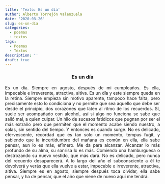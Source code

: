```yaml
---
title: 'Texto: Es un día'
author: Alberto Torrejón Valenzuela
date: '2020-08-26'
slug: es-un-día
categories:
  - poemas
  - textos
tags:
  - Poemas
  - Textos
description: ''
draft: true
---
```


<center> <h3>**Es un día **</h3> </center>

<!-- <center> ![](/text/2020-08-26-es-un-día_files/PG.JPG){width=25% height=25%} </center> -->

<p style = 'text-align:justify'> Es un día. Siempre en agosto, después de mi cumpleaños. Es ella, impecable e irreverente, atractiva, altiva. Es un día y este siempre queda en la retina. Siempre empieza sin motivo aparente, tampoco hace falta, pero precisamente esto lo condiciona y no permite que sea aquello que debe ser desde el principio, dos corazones que laten al ritmo de los recuerdos. Sí, suele ser acompañado con alcohol, así si algo no funciona se sabe que salió mal, a quien culpar. Un hilo de sucesos fatídicos que pugnan por ser el más extraño pero que permiten que el momento acabe siendo nuestro, a solas, sin sentido del tiempo. Y entonces es cuando surge. No es delicado, efervescente, recordad que es tan solo un momento, tempus fugit, y sabiendo que la incertidumbre del mañana es común en ella, ella sabe pensar, aun lo es más, efímero. Me da para alcanzar. Alcanzar lo más profundo de su alma, su sonrisa lo es más. Comiendo una hamburguesa o destrozando su nuevo vestido, que más dará. No es delicado, pero nunca del recuerdo desaparecerá. A lo largo del año el subconsciente a él te devolverá y verás que ella vuelve a estar, impecable e irreverente, atractiva, altiva. Siempre es en agosto, siempre después toca olvidar, ella sabe pensar, y ha de pensar, que el año que viene de nuevo aquí me tendrá. </p>

